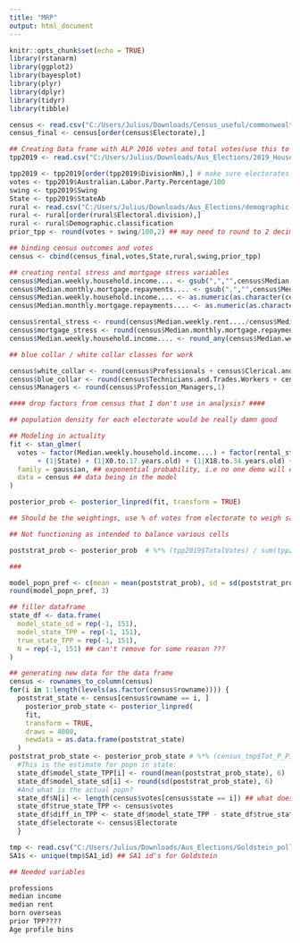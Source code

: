 ---
title: "MRP"
output: html_document
---

```{r setup, include=FALSE}
knitr::opts_chunk$set(echo = TRUE)
library(rstanarm)
library(ggplot2)
library(bayesplot)
library(plyr)
library(dplyr)
library(tidyr)
library(tibble)
```

```{R Census prep}
census <- read.csv("C:/Users/Julius/Downloads/Census_useful/commonwealth_electorate_data.csv", header = TRUE)
census_final <- census[order(census$Electorate),]
```

```{R 2016 election prep}

## Creating Data frame with ALP 2016 votes and total votes(use this to decrease the total number of people in an electorate?)
tpp2019 <- read.csv("C:/Users/Julius/Downloads/Aus_Elections/2019_HouseTppByDivision.csv") ## Two Party pref, so even with Labor/Lib dead last should still give data for those two

tpp2019 <- tpp2019[order(tpp2019$DivisionNm),] # make sure electorates are in correct order
votes <- tpp2019$Australian.Labor.Party.Percentage/100
swing <- tpp2019$Swing
State <- tpp2019$StateAb
rural <- read.csv("C:/Users/Julius/Downloads/Aus_Elections/demographic-classification-as-at-3-july-2020.xlsx - Australia - demographic classif.csv")
rural <- rural[order(rural$Electoral.division),]
rural <- rural$Demographic.classification
prior_tpp <- round(votes + swing/100,2) ## may need to round to 2 decimal points, could be overly specific with 3
```
```{r binning}

## binding census outcomes and votes
census <- cbind(census_final,votes,State,rural,swing,prior_tpp)

## creating rental stress and mortgage stress variables
census$Median.weekly.household.income.... <- gsub(",","",census$Median.weekly.household.income....) ## x,xxx format for numbers is preventing conversion to numeric
census$Median.monthly.mortgage.repayments.... <- gsub(",","",census$Median.monthly.mortgage.repayments....) 
census$Median.weekly.household.income.... <- as.numeric(as.character(census$Median.weekly.household.income....))
census$Median.monthly.mortgage.repayments.... <- as.numeric(as.character(census$Median.monthly.mortgage.repayments....))

census$rental_stress <- round(census$Median.weekly.rent..../census$Median.weekly.household.income...., 2)
census$mortgage_stress <- round(census$Median.monthly.mortgage.repayments..../census$Median.weekly.household.income....,1)
census$Median.weekly.household.income.... <- round_any(census$Median.weekly.household.income...., 50)

## blue collar / white collar classes for work

census$white_collar <- round(census$Professionals + census$Clerical.and.Administrative.Workers + census$Community.and.Personal.Service.Workers,1)
census$blue_collar <- round(census$Technicians.and.Trades.Workers + census$Sales.Workers + census$Machinery.Operators.and.Drivers + census$Labourers,1) 
census$Managers <- round(census$Profession_Managers,1)

#### drop factors from census that I don't use in analysis? ####

## population density for each electorate would be really damn good
```
```{r manipulation}

## Modeling in actuality
fit <- stan_glmer(
  votes ~ factor(Median.weekly.household.income....) + factor(rental_stress) + factor(rural) + factor(Born.overseas) + factor(blue_collar) + factor(white_collar) + factor(Managers)
       + (1|State) + (1|X0.to.17.years.old) + (1|X18.to.34.years.old) + (1|X35.to.49.years.old) + (1|X50.to.64.years.old) +(1|X65.to.79.years.old) + (1|X80.years.old.and.over) + factor(Couple.family.without.children),
  family = gaussian, ## exponential probability, i.e no one demo will ever vote 100% one way
  data = census ## data being in the model
)

posterior_prob <- posterior_linpred(fit, transform = TRUE)

## Should be the weightings, use % of votes from electorate to weigh sample 

## Not functioning as intended to balance various cells

poststrat_prob <- posterior_prob  # %*% (tpp2019$TotalVotes) / sum(tpp2019$TotalVotes)

###

model_popn_pref <- c(mean = mean(poststrat_prob), sd = sd(poststrat_prob))
round(model_popn_pref, 3)

## filler dataframe 
state_df <- data.frame(
  model_state_sd = rep(-1, 151),
  model_state_TPP = rep(-1, 151),
  true_state_TPP = rep(-1, 151),
  N = rep(-1, 151) ## can't remove for some reason ???
)

## generating new data for the data frame
census <- rownames_to_column(census)
for(i in 1:length(levels(as.factor(census$rowname)))) {
  poststrat_state <- census[census$rowname == i, ]
    posterior_prob_state <- posterior_linpred(
    fit,
    transform = TRUE,
    draws = 4000,
    newdata = as.data.frame(poststrat_state)
  )
poststrat_prob_state <- posterior_prob_state # %*% (census_tmp$Tot_P_P) / sum(census_tmp$Tot_P_P)
  #This is the estimate for popn in state:
  state_df$model_state_TPP[i] <- round(mean(poststrat_prob_state), 6)
  state_df$model_state_sd[i] <- round(sd(poststrat_prob_state), 6)
  #And what is the actual popn?
  state_df$N[i] <- length(census$votes[census$state == i]) ## what does this do?
  state_df$true_state_TPP <- census$votes
  state_df$diff_in_TPP <- state_df$model_state_TPP - state_df$true_state_TPP
  state_df$electorate <- census$Electorate
  }

```

```{r applying to Goldstein SA1s}
tmp <- read.csv("C:/Users/Julius/Downloads/Aus_Elections/Goldstein_polling_data.csv",, header = TRUE) ## existing SA1 prediction data
SA1s <- unique(tmp$SA1_id) ## SA1 id's for Goldstein

## Needed variables

professions
median income
median rent
born overseas
prior TPP????
Age profile bins
```